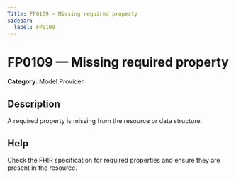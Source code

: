 ```yaml
---
Title: FP0109 — Missing required property
sidebar:
  label: FP0109
---
```


# FP0109 — Missing required property

**Category**: Model Provider

## Description

A required property is missing from the resource or data structure.

## Help

Check the FHIR specification for required properties and ensure they are present in the resource.
